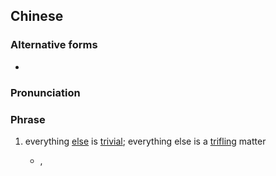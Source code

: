 ==Chinese==
{{zh-forms}}

===Alternative forms===
* {{zh-l|咩都假|me1 dou1 gaa2}}

===Pronunciation===
{{zh-pron
|c=mat1 dou1 gaa2
|cat=ph
}}

===Phrase===
{{zh-phrase}}

# {{lb|zh|Cantonese}} everything [[else]] is [[trivial]]; everything else is a [[trifling]] matter
#* {{w|Samuel Hui}}, {{lang|zh|制水歌}}
#*: {{zh-x|搵定{ding6} 水桶 半 打{daa1}，裝 多啲 水，乜都假|Find six buckets and fill them with more water; '''nothing else matters'''|C}}